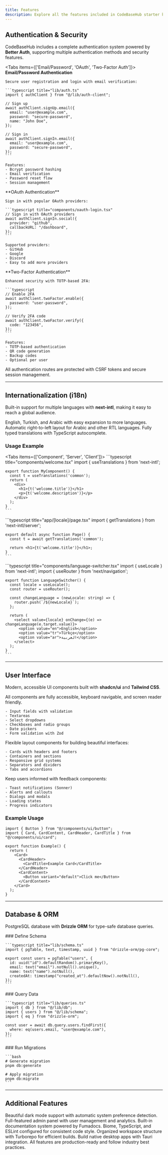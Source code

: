 ```yaml
---
title: Features
description: Explore all the features included in CodeBaseHub starter kit
---
```


## Authentication & Security

CodeBaseHub includes a complete authentication system powered by **Better Auth**, supporting multiple authentication methods and security features.

<Tabs items={['Email/Password', 'OAuth', 'Two-Factor Auth']}>
  <Tab value="Email/Password">
    **Email/Password Authentication**

    Secure user registration and login with email verification:

    ```typescript title="lib/auth.ts"
    import { authClient } from "@/lib/auth-client";

    // Sign up
    await authClient.signUp.email({
      email: "user@example.com",
      password: "secure-password",
      name: "John Doe",
    });

    // Sign in
    await authClient.signIn.email({
      email: "user@example.com",
      password: "secure-password",
    });
    ```

    Features:
    - Bcrypt password hashing
    - Email verification
    - Password reset flow
    - Session management
  </Tab>

  <Tab value="OAuth">
    **OAuth Authentication**

    Sign in with popular OAuth providers:

    ```typescript title="components/oauth-login.tsx"
    // Sign in with OAuth providers
    await authClient.signIn.social({
      provider: "github",
      callbackURL: "/dashboard",
    });
    ```

    Supported providers:
    - GitHub
    - Google
    - Discord
    - Easy to add more providers
  </Tab>

  <Tab value="Two-Factor Auth">
    **Two-Factor Authentication**

    Enhanced security with TOTP-based 2FA:

    ```typescript
    // Enable 2FA
    await authClient.twoFactor.enable({
      password: "user-password",
    });

    // Verify 2FA code
    await authClient.twoFactor.verify({
      code: "123456",
    });
    ```

    Features:
    - TOTP-based authentication
    - QR code generation
    - Backup codes
    - Optional per user
  </Tab>
</Tabs>

<Callout>
All authentication routes are protected with CSRF tokens and secure session management.
</Callout>

---

## Internationalization (i18n)

Built-in support for multiple languages with **next-intl**, making it easy to reach a global audience.

<Cards>
  <Card title="Multi-language Support" icon="Globe">
    English, Turkish, and Arabic with easy expansion to more languages.
  </Card>

  <Card title="RTL Support" icon="Code">
    Automatic right-to-left layout for Arabic and other RTL languages.
  </Card>

  <Card title="Type-safe Translations" icon="FileCode">
    Fully typed translations with TypeScript autocomplete.
  </Card>
</Cards>

### Usage Example

<Tabs items={['Component', 'Server', 'Client']}>
  <Tab value="Component">
    ```typescript title="components/welcome.tsx"
    import { useTranslations } from 'next-intl';

    export function MyComponent() {
      const t = useTranslations('common');
      return (
        <div>
          <h1>{t('welcome.title')}</h1>
          <p>{t('welcome.description')}</p>
        </div>
      );
    }
    ```
  </Tab>

  <Tab value="Server">
    ```typescript title="app/[locale]/page.tsx"
    import { getTranslations } from 'next-intl/server';

    export default async function Page() {
      const t = await getTranslations('common');

      return <h1>{t('welcome.title')}</h1>;
    }
    ```
  </Tab>

  <Tab value="Client">
    ```typescript title="components/language-switcher.tsx"
    import { useLocale } from 'next-intl';
    import { useRouter } from 'next/navigation';

    export function LanguageSwitcher() {
      const locale = useLocale();
      const router = useRouter();

      const changeLanguage = (newLocale: string) => {
        router.push(`/${newLocale}`);
      };

      return (
        <select value={locale} onChange={(e) => changeLanguage(e.target.value)}>
          <option value="en">English</option>
          <option value="tr">Türkçe</option>
          <option value="ar">العربية</option>
        </select>
      );
    }
    ```
  </Tab>
</Tabs>

---

## User Interface

Modern, accessible UI components built with **shadcn/ui** and **Tailwind CSS**.

<Accordions>
  <Accordion title="Form Components">
    All components are fully accessible, keyboard navigable, and screen reader friendly.

    - Input fields with validation
    - Textareas
    - Select dropdowns
    - Checkboxes and radio groups
    - Date pickers
    - Form validation with Zod
  </Accordion>

  <Accordion title="Layout Components">
    Flexible layout components for building beautiful interfaces:

    - Cards with headers and footers
    - Containers and sections
    - Responsive grid systems
    - Separators and dividers
    - Tabs and accordions
  </Accordion>

  <Accordion title="Feedback Components">
    Keep users informed with feedback components:

    - Toast notifications (Sonner)
    - Alerts and callouts
    - Dialogs and modals
    - Loading states
    - Progress indicators
  </Accordion>
</Accordions>

### Example Usage

```tsx title="components/example.tsx"
import { Button } from "@/components/ui/button";
import { Card, CardContent, CardHeader, CardTitle } from "@/components/ui/card";

export function Example() {
  return (
    <Card>
      <CardHeader>
        <CardTitle>Example Card</CardTitle>
      </CardHeader>
      <CardContent>
        <Button variant="default">Click me</Button>
      </CardContent>
    </Card>
  );
}
```

---

## Database & ORM

PostgreSQL database with **Drizzle ORM** for type-safe database queries.

<Steps>
  <Step>
    ### Define Schema

    ```typescript title="lib/schema.ts"
    import { pgTable, text, timestamp, uuid } from "drizzle-orm/pg-core";

    export const users = pgTable("users", {
      id: uuid("id").defaultRandom().primaryKey(),
      email: text("email").notNull().unique(),
      name: text("name").notNull(),
      createdAt: timestamp("created_at").defaultNow().notNull(),
    });
    ```
  </Step>

  <Step>
    ### Query Data

    ```typescript title="lib/queries.ts"
    import { db } from "@/lib/db";
    import { users } from "@/lib/schema";
    import { eq } from "drizzle-orm";

    const user = await db.query.users.findFirst({
      where: eq(users.email, "user@example.com"),
    });
    ```
  </Step>

  <Step>
    ### Run Migrations

    ```bash
    # Generate migration
    pnpm db:generate

    # Apply migration
    pnpm db:migrate
    ```
  </Step>
</Steps>

---

## Additional Features

<Cards>
  <Card title="Theme System" icon="Settings">
    Beautiful dark mode support with automatic system preference detection.
  </Card>

  <Card title="Dashboard" icon="Blocks">
    Full-featured admin panel with user management and analytics.
  </Card>

  <Card title="Documentation" icon="BookOpen">
    Built-in documentation system powered by Fumadocs.
  </Card>

  <Card title="Code Quality" icon="Zap">
    Biome, TypeScript, and ESLint configured for consistent code style.
  </Card>

  <Card title="Monorepo" icon="Box">
    Organized workspace structure with Turborepo for efficient builds.
  </Card>

  <Card title="Desktop App" icon="Smartphone">
    Build native desktop apps with Tauri integration.
  </Card>
</Cards>

<Callout type="info">
All features are production-ready and follow industry best practices.
</Callout>
